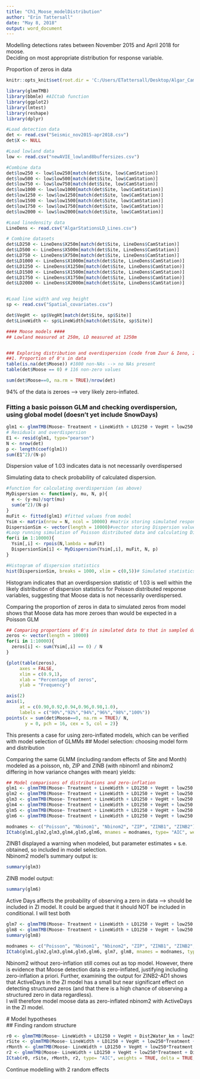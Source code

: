 ```yaml
---
title: "Ch1_Moose_modelDistribution"
author: "Erin Tattersall"
date: "May 8, 2018"
output: word_document
---
```



Modelling detections rates between November 2015 and April 2018 for moose.  
Deciding on most appropriate distribution for response variable.


Proportion of zeros in data
```r
knitr::opts_knit$set(root.dir = 'C:/Users/ETattersall/Desktop/Algar_Cam_Traps/Algar_Camera_Traps/Data') #Setting working directory for all code chunks
```

```r

library(glmmTMB)
library(bbmle) #AICtab function
library(ggplot2)
library(lmtest)
library(reshape)
library(dplyr)
```
```r
#Load detection data
det <- read.csv("Seismic_nov2015-apr2018.csv")
det$X <- NULL

#Load lowland data
low <- read.csv("newAVIE_lowland8buffersizes.csv")

#Combine data
det$low250 <- low$low250[match(det$Site, low$CamStation)]
det$low500 <- low$low500[match(det$Site, low$CamStation)]
det$low750 <- low$low750[match(det$Site, low$CamStation)]
det$low1000 <- low$low1000[match(det$Site, low$CamStation)]
det$low1250 <- low$low1250[match(det$Site, low$CamStation)]
det$low1500 <- low$low1500[match(det$Site, low$CamStation)]
det$low1750 <- low$low1750[match(det$Site, low$CamStation)]
det$low2000 <- low$low2000[match(det$Site, low$CamStation)]

#Load linedensity data
LineDens <- read.csv("AlgarStationsLD_Lines.csv")

# Combine datasets
det$LD250 <- LineDens$X250m[match(det$Site, LineDens$CamStation)]
det$LD500 <- LineDens$X500m[match(det$Site, LineDens$CamStation)]
det$LD750 <- LineDens$X750m[match(det$Site, LineDens$CamStation)]
det$LD1000 <- LineDens$X1000m[match(det$Site, LineDens$CamStation)]
det$LD1250 <- LineDens$X1250m[match(det$Site, LineDens$CamStation)]
det$LD1500 <- LineDens$X1500m[match(det$Site, LineDens$CamStation)]
det$LD1750 <- LineDens$X1750m[match(det$Site, LineDens$CamStation)]
det$LD2000 <- LineDens$X2000m[match(det$Site, LineDens$CamStation)]


#Load line width and veg height
sp <- read.csv("Spatial_covariates.csv")

det$VegHt <- sp$VegHt[match(det$Site, sp$Site)]
det$LineWidth <- sp$LineWidth[match(det$Site, sp$Site)]
```


```r

#### Moose models ####
## Lowland measured at 250m, LD measured at 1250m


### Exploring distribution and overdispersion (code from Zuur & Ieno, 2016)
##1. Proportion of 0's in data
table(is.na(det$Moose)) #1800 non-NAs --> no NAs present
table(det$Moose == 0) # 116 non-zero values
```
```r
sum(det$Moose==0, na.rm = TRUE)/nrow(det)
```
  94% of the data is zeroes --> very likely zero-inflated.  

### Fitting a basic poisson GLM and checking overdispersion, using global model (doesn't yet include SnowDays)
```r
glm1 <- glmmTMB(Moose~ Treatment + LineWidth + LD1250 + VegHt + low250 + ActiveDays, data = det, family = poisson)
# Residuals and overdispersion
E1 <- resid(glm1, type="pearson")
N <- nrow(det)
p <- length(coef(glm1))
sum(E1^2)/(N-p)
```
Dispersion value of  1.03 indicates data is not necessarily overdispersed

Simulating data to check probability of calculated dispersion.
```r
#function for calculating overdispersion (as above)
MyDispersion <- function(y, mu, N, p){
  e <- (y-mu)/sqrt(mu)
  sum(e^2)/(N-p)
}
muFit <- fitted(glm1) #fitted values from model
Ysim <- matrix(nrow = N, ncol = 10000) #matrix storing simulated responses
DispersionSim <- vector(length = 10000)#vector storing Dispersion value
#Loop running simulation of Poisson distributed data and calculating Dispersion value
for(i in 1:10000){
  Ysim[,i] <- rpois(N,lambda = muFit)
  DispersionSim[i] <- MyDispersion(Ysim[,i], muFit, N, p)
}
```
```r
#Histogram of dispersion statistics
hist(DispersionSim, breaks = 1000, xlim = c(0,5))# Simulated statistics are mostly on either side of 1 -->unlikely to have overdispersion
```
Histogram indicates that an overdispersion statistic of 1.03 is well within the likely distribution of dispersion statistics for Poisson distributed response variables, suggesting that Moose data is not necessarily overdispersed.  

Comparing the proportion of zeros in data to simulated zeros from model shows that Moose data has more zeroes than would be expected in a Poisson GLM
```r
## Comparing proportions of 0's in simulated data to that in sampled data
zeros <- vector(length = 10000)
for(i in 1:10000){
  zeros[i] <- sum(Ysim[,i] == 0) / N
}

{plot(table(zeros),
     axes = FALSE,
     xlim = c(0.9,1),
     xlab = "Percentage of zeros",
     ylab = "Frequency")

axis(2)
axis(1, 
     at = c(0.90,0.92,0.94,0.96,0.98,1.0),
     labels = c("90%","92%","94%","96%","98%","100%"))
points(x = sum(det$Moose==0, na.rm = TRUE)/ N,
       y = 0, pch = 16, cex = 5, col = 2)}
```
  This presents a case for using zero-inflated models, which can be verified with model selection of GLMMs
## Model selection: choosing model form and distribution  

Comparing the same GLMM (including random effects of Site and Month) modeled as a poisson, nb, ZIP and ZINB (with nbinom1 and nbinom2 differing in how variance changes with mean) yields:
```r
## Model comparisons of distributions and zero-inflation
glm1 <- glmmTMB(Moose~ Treatment + LineWidth + LD1250 + VegHt + low250 + Dist2Water_km + ActiveDays + (1| Site) + (1|Month), data = det, family = poisson)
glm2 <- glmmTMB(Moose~ Treatment + LineWidth + LD1250 + VegHt + low250 + Dist2Water_km + ActiveDays + (1| Site) + (1|Month), data = det, family = nbinom1(link= "log"))
glm3 <- glmmTMB(Moose~ Treatment + LineWidth + LD1250 + VegHt + low250 + Dist2Water_km + ActiveDays + (1| Site) + (1|Month), data = det, family = nbinom2(link = "log"))
glm4 <- glmmTMB(Moose~ Treatment + LineWidth + LD1250 + VegHt + low250 + Dist2Water_km + ActiveDays + (1| Site) + (1|Month), zi = ~1, data = det, family = poisson)
glm5 <- glmmTMB(Moose~ Treatment + LineWidth + LD1250 + VegHt + low250 + Dist2Water_km + ActiveDays +(1| Site) + (1|Month), zi = ~1, data = det, family = nbinom1(link= "log")) ## warning 'matrix not positive definite'
glm6 <- glmmTMB(Moose~ Treatment + LineWidth + LD1250 + VegHt + low250 + Dist2Water_km + ActiveDays + (1| Site) + (1|Month), zi = ~1, data = det, family = nbinom2(link= "log"))
```
```r
modnames <- c("Poisson", "Nbinom1", "Nbinom2", "ZIP", "ZINB1", "ZINB2")
ICtab(glm1,glm2,glm3,glm4,glm5,glm6, mnames = modnames, type= "AIC", weights = TRUE, delta = TRUE, logLik = TRUE, sort=TRUE)

```
ZINB1 displayed a warning when modeled, but parameter estimates + s.e. obtained, so included in model selection.  
 Nbinom2 model's summary output is:
```r
summary(glm3)
```
 ZINB model output:
```r
summary(glm6)
```
 Active Days affects the probability of observing a zero in data --> should be included in ZI model. It could be argued that it should NOT be included in conditional. I will test both  
```r
glm7 <- glmmTMB(Moose~ Treatment + LineWidth + LD1250 + VegHt + low250 + Dist2Water_km + ActiveDays +(1| Site) + (1|Month), zi = ~ActiveDays, data = det, family = nbinom2(link= "log"))
glm8 <- glmmTMB(Moose~ Treatment + LineWidth + LD1250 + VegHt + low250 + Dist2Water_km +(1| Site) + (1|Month), zi = ~ActiveDays, data = det, family = nbinom2(link= "log"))
summary(glm8)
```
```r
modnames <- c("Poisson", "Nbinom1", "Nbinom2", "ZIP", "ZINB1", "ZINB2","ZINB2-AD2","ZINB2-AD1")
ICtab(glm1,glm2,glm3,glm4,glm5,glm6, glm7, glm8, mnames = modnames, type= "AIC", weights = TRUE, delta = TRUE, logLik = TRUE, sort=TRUE)
```
 Nbinom2 without zero-inflation still comes out as top model. However, there is evidence that Moose detection data is zero-inflated, justifying including zero-inflation a priori. Further, examining the output for ZINB2-AD1 shows that ActiveDays in the ZI model has a small but near significant effect on detecting structured zeros (and that there is a high chance of observing a structured zero in data regardless).  
 I will therefore model moose data as zero-inflated nbinom2 with ActiveDays in the ZI model. 
 
 
 # Model hypotheses  
 ## Finding random structure
```r
r0 <- glmmTMB(Moose~ LineWidth + LD1250 + VegHt + Dist2Water_km + low250*Treatment, data = det, zi=~ActiveDays,family = nbinom2)
rSite <- glmmTMB(Moose~ LineWidth + LD1250 + VegHt + low250*Treatment + Dist2Water_km +  (1|Site), data = det,zi=~ActiveDays, family = nbinom2) 
rMonth <- glmmTMB(Moose~ LineWidth + LD1250 + VegHt + low250*Treatment + Dist2Water_km + (1|Month), data = det, zi=~ActiveDays, family = nbinom2)
r2 <- glmmTMB(Moose~ LineWidth + LD1250 + VegHt + low250*Treatment + Dist2Water_km + (1|Site) + (1|Month), data = det, zi=~ActiveDays, family = nbinom2)
ICtab(r0, rSite, rMonth, r2, type= "AIC", weights = TRUE, delta = TRUE, logLik = TRUE, sort=TRUE)
```
Continue modelling with 2 random effects
 